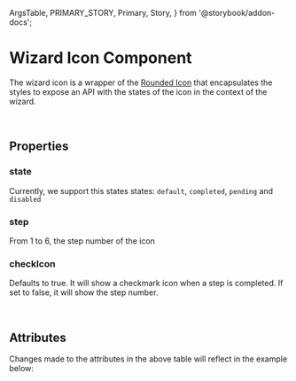   ArgsTable,
  PRIMARY_STORY,
  Primary,
  Story,
} from '@storybook/addon-docs';

# Wizard Icon Component

The wizard icon is a wrapper of the [Rounded Icon](?path=/docs/components-assets-rounded-icon--story-010-icon) that encapsulates the styles to expose an API with the states
of the icon in the context of the wizard.

<br />

## Properties

### state

Currently, we support this states states: `default`, `completed`, `pending` and `disabled`

<Story id="components-status-feedback-wizard--story-020-wizard-states" />

### step

From 1 to 6, the step number of the icon

### checkIcon

Defaults to true. It will show a checkmark icon when a step is completed.
If set to false, it will show the step number.

<Story id="components-status-feedback-wizard-icon--story-010-completed" />

<br />

## Attributes

<ArgsTable story={PRIMARY_STORY} />
Changes made to the attributes in the above table will reflect in the example below:
<Primary />
